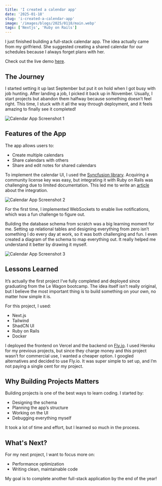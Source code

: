 ```yaml
---
title: 'I created a calendar app'
date: '2025-01-18'
slug: 'i-created-a-calendar-app'
image: '/images/blogs/2025/0118/main.webp'
tags: ['Nextjs', 'Ruby on Rails']
---
```


I just finished building a full-stack calendar app. The idea actually came from
my girlfriend. She suggested creating a shared calendar for our schedules
because I always forget plans with her.

Check out the live demo [here](https://mingletime.vercel.app/).

## The Journey

I started setting it up last September but put it on hold when I got busy with
job hunting. After landing a job, I picked it back up in November. Usually, I
start projects but abandon them halfway because something doesn’t feel right.
This time, I stuck with it all the way through deployment, and it feels amazing
to finally see it completed!

![Calendar App Screenshot 1](/images/blogs/2025/0118/sub1.webp)

## Features of the App

The app allows users to:

- Create multiple calendars
- Share calendars with others
- Share and edit notes for shared calendars

To implement the calendar UI, I used the
[Syncfusion library](https://www.syncfusion.com/). Acquiring a community license
key was easy, but integrating it with Ruby on Rails was challenging due to
limited documentation. This led me to write an
[article](https://medium.com/stackademic/connecting-syncfusion-schedule-component-with-nextjs-and-ruby-on-rails-ae2b440cf924)
about the integration.

![Calendar App Screenshot 2](/images/blogs/2025/0118/sub2.webp)

For the first time, I implemented WebSockets to enable live notifications, which
was a fun challenge to figure out.

Building the database schema from scratch was a big learning moment for me.
Setting up relational tables and designing everything from zero isn’t something
I do every day at work, so it was both challenging and fun. I even created a
diagram of the schema to map everything out. It really helped me understand it
better by drawing it myself.

![Calendar App Screenshot 3](/images/blogs/2025/0118/sub3.webp)

## Lessons Learned

It’s actually the first project I’ve fully completed and deployed since
graduating from the Le Wagon bootcamp. The idea itself isn’t really original,
but I believe the most important thing is to build something on your own, no
matter how simple it is.

For this project, I used:

- Next.js
- Tailwind
- ShadCN UI
- Ruby on Rails
- Docker

I deployed the frontend on Vercel and the backend on [Fly.io](https://fly.io/).
I used Heroku for my previous projects, but since they charge money and this
project wasn’t for commercial use, I wanted a cheaper option. I googled
alternatives and decided to use Fly.io. It was super simple to set up, and I’m
not paying a single cent for my project.

## Why Building Projects Matters

Building projects is one of the best ways to learn coding. I started by:

- Designing the schema
- Planning the app’s structure
- Working on the UI
- Debugging everything myself

It took a lot of time and effort, but I learned so much in the process.

## What's Next?

For my next project, I want to focus more on:

- Performance optimization
- Writing clean, maintainable code

My goal is to complete another full-stack application by the end of the year!
